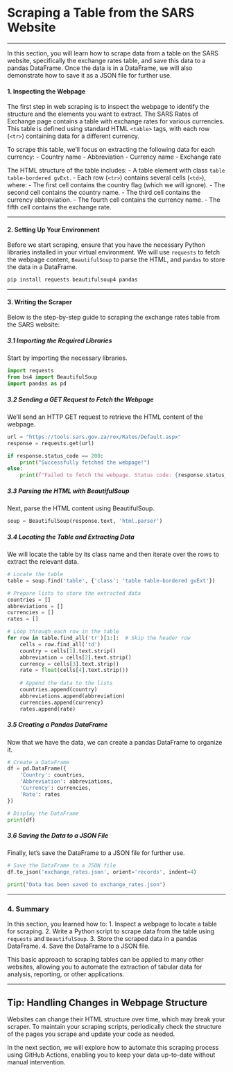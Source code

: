 # **Scraping a Table from the SARS Website**

---

In this section, you will learn how to scrape data from a table on the SARS website, specifically the exchange rates table, and save this data to a pandas DataFrame. Once the data is in a DataFrame, we will also demonstrate how to save it as a JSON file for further use.

#### **1. Inspecting the Webpage**

The first step in web scraping is to inspect the webpage to identify the structure and the elements you want to extract. The SARS Rates of Exchange page contains a table with exchange rates for various currencies. This table is defined using standard HTML `<table>` tags, with each row (`<tr>`) containing data for a different currency.

To scrape this table, we'll focus on extracting the following data for each currency:
- Country name
- Abbreviation
- Currency name
- Exchange rate

The HTML structure of the table includes:
- A table element with class `table table-bordered gvExt`.
- Each row (`<tr>`) contains several cells (`<td>`), where:
  - The first cell contains the country flag (which we will ignore).
  - The second cell contains the country name.
  - The third cell contains the currency abbreviation.
  - The fourth cell contains the currency name.
  - The fifth cell contains the exchange rate.

---

#### **2. Setting Up Your Environment**

Before we start scraping, ensure that you have the necessary Python libraries installed in your virtual environment. We will use `requests` to fetch the webpage content, `BeautifulSoup` to parse the HTML, and `pandas` to store the data in a DataFrame.

```bash
pip install requests beautifulsoup4 pandas
```

---

#### **3. Writing the Scraper**

Below is the step-by-step guide to scraping the exchange rates table from the SARS website:

##### **3.1 Importing the Required Libraries**

Start by importing the necessary libraries.

```python
import requests
from bs4 import BeautifulSoup
import pandas as pd
```

##### **3.2 Sending a GET Request to Fetch the Webpage**

We’ll send an HTTP GET request to retrieve the HTML content of the webpage.

```python
url = "https://tools.sars.gov.za/rex/Rates/Default.aspx"
response = requests.get(url)

if response.status_code == 200:
    print("Successfully fetched the webpage!")
else:
    print(f"Failed to fetch the webpage. Status code: {response.status_code}")
```

##### **3.3 Parsing the HTML with BeautifulSoup**

Next, parse the HTML content using BeautifulSoup.

```python
soup = BeautifulSoup(response.text, 'html.parser')
```

##### **3.4 Locating the Table and Extracting Data**

We will locate the table by its class name and then iterate over the rows to extract the relevant data.

```python
# Locate the table
table = soup.find('table', {'class': 'table table-bordered gvExt'})

# Prepare lists to store the extracted data
countries = []
abbreviations = []
currencies = []
rates = []

# Loop through each row in the table
for row in table.find_all('tr')[1:]:  # Skip the header row
    cells = row.find_all('td')
    country = cells[1].text.strip()
    abbreviation = cells[2].text.strip()
    currency = cells[3].text.strip()
    rate = float(cells[4].text.strip())
    
    # Append the data to the lists
    countries.append(country)
    abbreviations.append(abbreviation)
    currencies.append(currency)
    rates.append(rate)
```

##### **3.5 Creating a Pandas DataFrame**

Now that we have the data, we can create a pandas DataFrame to organize it.

```python
# Create a DataFrame
df = pd.DataFrame({
    'Country': countries,
    'Abbreviation': abbreviations,
    'Currency': currencies,
    'Rate': rates
})

# Display the DataFrame
print(df)
```

##### **3.6 Saving the Data to a JSON File**

Finally, let's save the DataFrame to a JSON file for further use.

```python
# Save the DataFrame to a JSON file
df.to_json('exchange_rates.json', orient='records', indent=4)

print("Data has been saved to exchange_rates.json")
```

---

### **4. Summary**

In this section, you learned how to:
1. Inspect a webpage to locate a table for scraping.
2. Write a Python script to scrape data from the table using `requests` and `BeautifulSoup`.
3. Store the scraped data in a pandas DataFrame.
4. Save the DataFrame to a JSON file.

This basic approach to scraping tables can be applied to many other websites, allowing you to automate the extraction of tabular data for analysis, reporting, or other applications.

---

::: {.callout-tip}
## Tip: Handling Changes in Webpage Structure
Websites can change their HTML structure over time, which may break your scraper. To maintain your scraping scripts, periodically check the structure of the pages you scrape and update your code as needed.
:::

In the next section, we will explore how to automate this scraping process using GitHub Actions, enabling you to keep your data up-to-date without manual intervention.